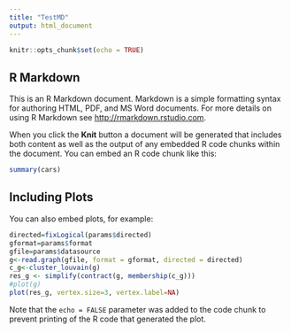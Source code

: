 ```yaml
---
title: "TestMD"
output: html_document
---
```


```r
knitr::opts_chunk$set(echo = TRUE)
```

## R Markdown

This is an R Markdown document. Markdown is a simple formatting syntax for authoring HTML, PDF, and MS Word documents. For more details on using R Markdown see <http://rmarkdown.rstudio.com>.

When you click the **Knit** button a document will be generated that includes both content as well as the output of any embedded R code chunks within the document. You can embed an R code chunk like this:

```r
summary(cars)
```

## Including Plots

You can also embed plots, for example:

```r
directed=fixLogical(params$directed)
gformat=params$format
gfile=params$datasource
g<-read.graph(gfile, format = gformat, directed = directed)
c_g<-cluster_louvain(g)
res_g <- simplify(contract(g, membership(c_g))) 
#plot(g)
plot(res_g, vertex.size=3, vertex.label=NA)
```

Note that the `echo = FALSE` parameter was added to the code chunk to prevent printing of the R code that generated the plot.

